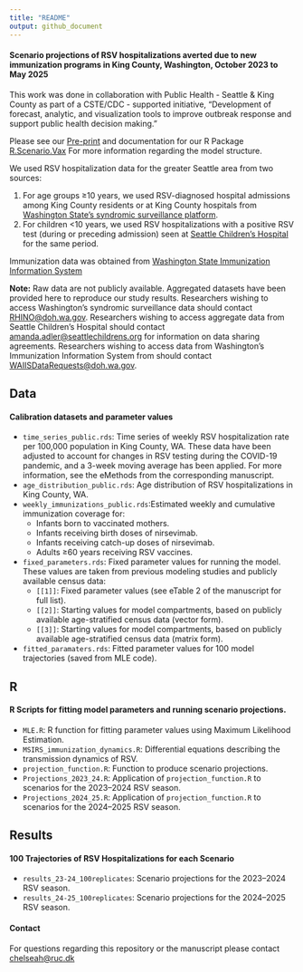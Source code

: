 ```yaml
---
title: "README"
output: github_document
---
```


#### Scenario projections of RSV hospitalizations averted due to new immunization programs in King County, Washington, October 2023 to May 2025


This work was done in collaboration with Public Health - Seattle & King County as part of a CSTE/CDC - supported initiative, "Development of forecast, analytic, and visualization tools to improve outbreak response and support public health decision making."

Please see our [Pre-print](https://www.medrxiv.org/content/10.1101/2024.12.13.24319008v1) and documentation for our R Package [R.Scenario.Vax](https://chelsea-hansen.github.io/R.Scenario.Vax/) For more information regarding the model structure.

We used RSV hospitalization data for the greater Seattle area from two sources:

1. For age groups ≥10 years, we used RSV-diagnosed hospital admissions among King County residents or at King County hospitals from [Washington State’s syndromic surveillance platform](https://doh.wa.gov/public-health-provider-resources/healthcare-professions-and-facilities/data-exchange/syndromic-surveillance-rhino). 
2. For children <10 years, we used RSV hospitalizations with a positive RSV test (during or preceding admission) seen at [Seattle Children’s Hospital](https://www.seattlechildrens.org/) for the same period.

Immunization data was obtained from [Washington State Immunization Information System](https://doh.wa.gov/public-health-provider-resources/healthcare-professions-and-facilities/data-exchange/immunization-information-system)

**Note:** Raw data are not publicly available. Aggregated datasets have been provided here to reproduce our study results. Researchers wishing to access Washington’s syndromic surveillance data should contact [RHINO@doh.wa.gov](RHINO@doh.wa.gov). 
Researchers wishing to access aggregate data from Seattle Children’s Hospital should contact [amanda.adler@seattlechildrens.org](amanda.adler@seattlechildrens.org) for information on data sharing agreements. Researchers wishing to access data from Washington's Immunization Information System from  should contact [WAIISDataRequests@doh.wa.gov](WAIISDataRequests@doh.wa.gov).

## Data

#### Calibration datasets and parameter values

- `time_series_public.rds`: Time series of weekly RSV hospitalization rate per 100,000 population in King County, WA. These data have been adjusted to account for changes in RSV testing during the COVID-19 pandemic, and a 3-week moving average has been applied. For more information, see the eMethods from the corresponding manuscript.
- `age_distribution_public.rds`: Age distribution of RSV hospitalizations in King County, WA.
- `weekly_immunizations_public.rds`:Estimated weekly and cumulative immunization coverage for:
  - Infants born to vaccinated mothers.
  - Infants receiving birth doses of nirsevimab.
  - Infants receiving catch-up doses of nirsevimab.
  - Adults ≥60 years receiving RSV vaccines.
- `fixed_parameters.rds`: Fixed parameter values for running the model. These values are taken from previous modeling studies and publicly available census data:
  - `[[1]]`: Fixed parameter values (see eTable 2 of the manuscript for full list).
  - `[[2]]`: Starting values for model compartments, based on publicly available age-stratified census data (vector form).
  - `[[3]]`: Starting values for model compartments, based on publicly available age-stratified census data (matrix form).
- `fitted_paramaters.rds`: Fitted parameter values for 100 model trajectories (saved from MLE code).

## R 

#### R Scripts for fitting model parameters and running scenario projections. 

- `MLE.R`: R function for fitting parameter values using Maximum Likelihood Estimation.
- `MSIRS_immunization_dynamics.R`: Differential equations describing the transmission dynamics of RSV.
- `projection_function.R`: Function to produce scenario projections.
- `Projections_2023_24.R`: Application of `projection_function.R` to scenarios for the 2023–2024 RSV season.
- `Projections_2024_25.R`: Application of `projection_function.R` to scenarios for the 2024–2025 RSV season.

## Results

#### 100 Trajectories of RSV Hospitalizations for each Scenario

- `results_23-24_100replicates`: Scenario projections for the 2023–2024 RSV season.
- `results_24-25_100replicates`: Scenario projections for the 2024–2025 RSV season.

#### Contact 
For questions regarding this repository or the manuscript please contact [chelseah@ruc.dk](chelseah@ruc.dk)
